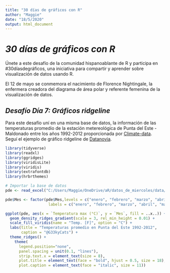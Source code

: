 ```yaml
---
title: "30 días de gráficos con R"
author: "Maggie"
date: "18/5/2020"
output: html_document
---
```

# _30 días de gráficos con R_

Únete a este desafío de la comunidad hispanoablante de R y participa en #30díasdegráficos, una iniciativa para compartir y aprender sobre visualización de datos usando R.

El 12 de mayo se conmemora el nacimiento de Florence Nightingale, la enfermera creadora del diagrama de área polar y referente femenina de la visualización de datos.

## _Desafío Día 7: Gráficos ridgeline_

Para este desafío uní en una misma base de datos, la información de las temperaturas promedio de la estación metereológica de Punta del Este - Maldonado entre los años 1992-2012 proporcionada por [Climate-data](https://es.climate-data.org/america-del-sur/uruguay/maldonado/maldonado-3742/#climate-table). Seguí el ejemplo de gráfico ridgeline de [Datanovia](https://www.datanovia.com/en/blog/elegant-visualization-of-density-distribution-in-r-using-ridgeline/).

```r
library(tidyverse)
library(readxl)
library(ggridges)
library(viridisLite)
library(viridis)
library(extrafontdb)
library(hrbrthemes)
```

```r
# Importar la base de datos
pde <- read_excel("C:/Users/Maggie/OneDrive/aR/datos_de_miercoles/data/temperatura_pde.xlsx")

pde$Mes <- factor(pde$Mes,levels = c("enero", "febrero", "marzo", "abril", "mayo", "junio", "julio", "agosto", "setiembre", "octubre", "noviembre", "diciembre"),
                   labels = c("enero", "febrero", "marzo", "abril", "mayo", "junio", "julio", "agosto", "setiembre", "octubre", "noviembre", "diciembre"))

ggplot(pde, aes(x = `Temperatura max (°C)`, y = `Mes`, fill = ..x..)) +
  geom_density_ridges_gradient(scale = 3, rel_min_height = 0.01) +
  scale_fill_viridis(name = "Temp. [F]", option = "C") +
  labs(title = "Temperaturas promedio en Punta del Este 1992-2012",
       caption = "@G33kyCats") +
  theme_ridges() +
    theme(
      legend.position="none",
      panel.spacing = unit(0.1, "lines"),
      strip.text.x = element_text(size = 8),
      plot.title = element_text(face = "bold", hjust = 0.5, size = 18),
      plot.caption = element_text(face = "italic", size = 11)) 

```

